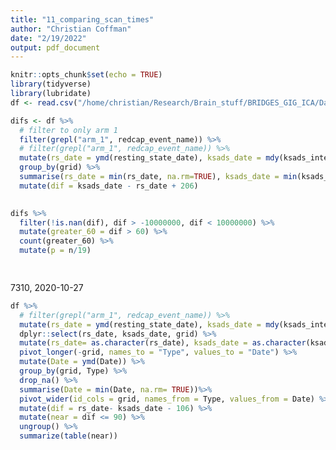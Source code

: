 ```yaml
---
title: "11_comparing_scan_times"
author: "Christian Coffman"
date: "2/19/2022"
output: pdf_document
---
```


```r
knitr::opts_chunk$set(echo = TRUE)
library(tidyverse)
library(lubridate)
df <- read.csv("/home/christian/Research/Brain_stuff/BRIDGES_GIG_ICA/Dates_of_KSADS_and_Rs.csv")

```

```r
difs <- df %>% 
  # filter to only arm 1
  filter(grepl("arm_1", redcap_event_name)) %>%
  # filter(grepl("arm_1", redcap_event_name)) %>%
  mutate(rs_date = ymd(resting_state_date), ksads_date = mdy(ksads_interview_date_t)) %>%
  group_by(grid) %>%
  summarise(rs_date = min(rs_date, na.rm=TRUE), ksads_date = min(ksads_date, na.rm=TRUE)) %>%
  mutate(dif = ksads_date - rs_date + 206)  
  

difs %>%
  filter(!is.nan(dif), dif > -10000000, dif < 10000000) %>%
  mutate(greater_60 = dif > 60) %>%
  count(greater_60) %>%
  mutate(p = n/19)

  
```

7310, 2020-10-27
```r
df %>% 
  # filter(grepl("arm_1", redcap_event_name)) %>%
  mutate(rs_date = ymd(resting_state_date), ksads_date = mdy(ksads_interview_date_t)) %>%
  dplyr::select(rs_date, ksads_date, grid) %>%
  mutate(rs_date= as.character(rs_date), ksads_date = as.character(ksads_date)) %>%
  pivot_longer(-grid, names_to = "Type", values_to = "Date") %>%
  mutate(Date = ymd(Date)) %>%
  group_by(grid, Type) %>%
  drop_na() %>%
  summarise(Date = min(Date, na.rm= TRUE))%>%
  pivot_wider(id_cols = grid, names_from = Type, values_from = Date) %>%
  mutate(dif = rs_date- ksads_date - 106) %>% 
  mutate(near = dif <= 90) %>%
  ungroup() %>% 
  summarize(table(near))


```
